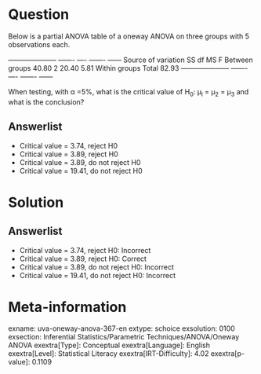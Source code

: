 Question
========

Below is a partial ANOVA table of a oneway ANOVA on three groups with 5 observations each.

  --------------------- ------- ---- ------- ------ Source of variation SS df MS F Between groups 40.80 2 20.40 5.81 Within groups Total 82.93 --------------------- ------- ---- ------- ------

When testing, with α =5%, what is the critical value of H~0~: μ~l~ = μ~2~ = μ~3~ and what is the conclusion?

Answerlist
----------

* Critical value = 3.74, reject H0
* Critical value = 3.89, reject H0
* Critical value = 3.89, do not reject H0
* Critical value = 19.41, do not reject H0

Solution
========

Answerlist
----------

* Critical value = 3.74, reject H0: Incorrect
* Critical value = 3.89, reject H0: Correct
* Critical value = 3.89, do not reject H0: Incorrect
* Critical value = 19.41, do not reject H0: Incorrect

Meta-information
================
exname: uva-oneway-anova-367-en
extype: schoice
exsolution: 0100
exsection: Inferential Statistics/Parametric Techniques/ANOVA/Oneway ANOVA
exextra[Type]: Conceptual
exextra[Language]: English
exextra[Level]: Statistical Literacy
exextra[IRT-Difficulty]: 4.02
exextra[p-value]: 0.1109
